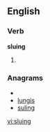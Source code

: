 
==English==

===Verb===
'''sluing'''

# {{present participle of|[[slue]]}}

===Anagrams===
* {{alphagram|gilnsu}}
* [[lungis#English|lungis]]
* [[suling#English|suling]]

[[vi:sluing]]